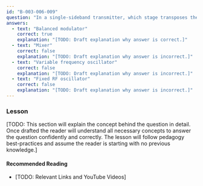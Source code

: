 ```yaml
---
id: "B-003-006-009"
question: "In a single-sideband transmitter, which stage transposes the voice message from the audio spectrum to the radio spectrum?"
answers:
  - text: "Balanced modulator"
    correct: true
    explanation: "[TODO: Draft explanation why answer is correct.]"
  - text: "Mixer"
    correct: false
    explanation: "[TODO: Draft explanation why answer is incorrect.]"
  - text: "Variable frequency oscillator"
    correct: false
    explanation: "[TODO: Draft explanation why answer is incorrect.]"
  - text: "Fixed RF oscillator"
    correct: false
    explanation: "[TODO: Draft explanation why answer is incorrect.]"
---
```


### Lesson

[TODO: This section will explain the concept behind the question in detail. Once drafted the reader will understand all necessary concepts to answer the question confidently and correctly. The lesson will follow pedagogy best-practices and assume the reader is starting with no previous knowledge.]

#### Recommended Reading

- [TODO: Relevant Links and YouTube Videos]
